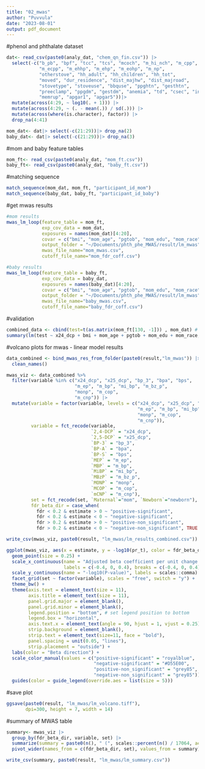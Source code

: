 ```yaml
---
title: "02_mwas"
author: "Puvvula"
date: "2023-08-01"
output: pdf_document
---
```


#phenol and phthalate dataset
```r
dat<- read_csv(paste0(analy_dat, "chem_qn_fin.csv")) |>
  select(-c("b_pb", "bpf", "tcc", "tcs", "mcoch", "m_hi_nch", "m_cpp",
            "m_ecpp", "m_ehhp", "m_ehp", "m_eohp", "m_np", 
            "otherstove", "hh_adult", "hh_children", "hh_tot",
            "moved", "dur_residence", "dist_majhw", "dist_majroad",
            "stovetype", "stoveuse", "bbquse", "ppghtn", "gesthtn",
            "preeclamp", "ppgdm", "gestdm", "anemia", "td", "csec", "induce",
            "memrup", "apgar1", "apgar5"))|>
  mutate(across(4:29, ~ log10(. + 1))) |>
  mutate(across(4:29, ~ (. - mean(.)) / sd(.))) |>
  mutate(across(where(is.character), factor)) |>
  drop_na(4:41)

mom_dat<- dat|> select(-c(21:29))|> drop_na(2)
baby_dat<- dat|> select(-c(21:29))|> drop_na(3)
```

#mom and baby feature tables
```r
mom_ft<- read_csv(paste0(analy_dat, "mom_ft.csv"))
baby_ft<- read_csv(paste0(analy_dat, "baby_ft.csv"))
```

#matching sequence
```r
match_sequence(mom_dat, mom_ft, "participant_id_mom")
match_sequence(baby_dat, baby_ft, "participant_id_baby")
```

#get mwas results
```r
#mom results
mwas_lm_loop(feature_table = mom_ft, 
             exp_cov_data = mom_dat,
             exposures = names(mom_dat)[4:20],
             covar = c("bmi", "mom_age", "pgtob", "mom_edu", "mom_race"), 
             output_folder = "~/Documents/phth_phe_MWAS/result/lm_mwas",
             mwas_file_name="mom_mwas.csv",
             cutoff_file_name="mom_fdr_coff.csv")

#baby results
mwas_lm_loop(feature_table = baby_ft, 
             exp_cov_data = baby_dat,
             exposures = names(baby_dat)[4:20],
             covar = c("bmi", "mom_age", "pgtob", "mom_edu", "mom_race", "totpg", "sex"), 
             output_folder = "~/Documents/phth_phe_MWAS/result/lm_mwas",
             mwas_file_name="baby_mwas.csv",
             cutoff_file_name="baby_fdr_coff.csv")
```

#validation
```r
combined_data <- cbind(test=t(as.matrix(mom_ft[130, -1])) , mom_dat) # enter feature position to check
summary(lm(test ~ x24_dcp + bmi + mom_age + pgtob + mom_edu + mom_race, data=combined_data))
```

#volcano plots for mwas - linear model results
```r
data_combined <- bind_mwas_res_from_folder(paste0(result,"lm_mwas")) |>
  clean_names()

mwas_viz <- data_combined %>%
  filter(variable %in% c("x24_dcp", "x25_dcp", "bp_3", "bpa", "bps", 
                         "m_ep", "m_bp", "mi_bp", "m_bz_p",
                         "monp", "m_cop",
                         "m_cnp")) |>
  mutate(variable = factor(variable, levels = c("x24_dcp", "x25_dcp", "bp_3", "bpa", "bps", 
                                                "m_ep", "m_bp", "mi_bp", "m_bz_p",
                                                "monp", "m_cop",
                                                "m_cnp")),
         variable = fct_recode(variable,
                               `2,4-DCP` = "x24_dcp",
                               `2,5-DCP` = "x25_dcp",
                               `BP-3` = "bp_3",
                               `BP-A` = "bpa",
                               `BP-S` = "bps",
                               `MEP` = "m_ep",
                               `MBP` = "m_bp",
                               `MiBP` = "mi_bp",
                               `MBzP` = "m_bz_p",
                               `MONP` = "monp",
                               `MCOP` = "m_cop",
                               `mCNP` = "m_cnp"),
         set = fct_recode(set, `Maternal`="mom", `Newborn`="newborn"),
         fdr_beta_dir = case_when(
           fdr < 0.2 & estimate > 0 ~ "positive-significant",
           fdr < 0.2 & estimate < 0 ~ "negative-significant",
           fdr > 0.2 & estimate > 0 ~ "positive-non_significant",
           fdr > 0.2 & estimate < 0 ~ "negative-non_significant", TRUE ~ NA_character_))

write_csv(mwas_viz, paste0(result, "lm_mwas/lm_results_combined.csv"))
```

```r
ggplot(mwas_viz, aes(x = estimate, y = -log10(pr_t), color = fdr_beta_dir)) +
  geom_point(size = 0.25) +
  scale_x_continuous(name = "Adjusted beta coefficient per unit change in maternal urinary biomarker concentrations (log10 scale)",
                     labels = c(-0.4, 0, 0.4), breaks = c(-0.4, 0, 0.4)) +
  scale_y_continuous(name = "-log10(P-value)", labels = scales::comma) +
  facet_grid(set ~ factor(variable), scales = "free", switch = "y") +
  theme_bw() +
  theme(axis.text = element_text(size = 11), 
        axis.title = element_text(size = 11),
        panel.grid.major = element_blank(),
        panel.grid.minor = element_blank(),
        legend.position = "bottom", # set legend position to bottom
        legend.box = "horizontal",
        axis.text.x = element_text(angle = 90, hjust = 1, vjust = 0.25),
        strip.background = element_blank(),
        strip.text = element_text(size=11, face = "bold"),
        panel.spacing = unit(0.05, "lines"),
        strip.placement = "outside") + 
  labs(color = "Beta direction") +
  scale_color_manual(values = c("positive-significant" = "royalblue",
                                "negative-significant" = "#D55E00",
                                "positive-non_significant" = "grey85",
                                "negative-non_significant" = "grey85"))+
  guides(color = guide_legend(override.aes = list(size = 5)))
```

#save plot
```r
ggsave(paste0(result, "lm_mwas/lm_volcano.tiff"),
       dpi=300, height = 7, width = 14)
```

#summary of MWAS table
```r
summary<- mwas_viz |>
  group_by(fdr_beta_dir, variable, set) |>
  summarize(summary = paste0(n(), " (", scales::percent(n() / 17064, accuracy=0.001), ")")) |>
  pivot_wider(names_from = c(fdr_beta_dir, set), values_from = summary)

write_csv(summary, paste0(result, "lm_mwas/lm_summary.csv"))
```

